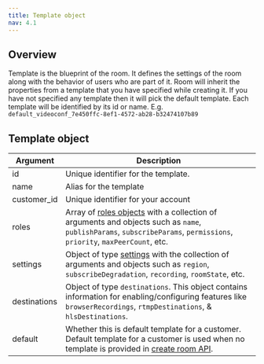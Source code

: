 ```yaml
---
title: Template object
nav: 4.1
---
```


## Overview

Template is the blueprint of the room. It defines the settings of the room along with the behavior of users who are part of it.
Room will inherit the properties from a template that you have specified while creating it. If you have not specified any template then it will pick the default template.
Each template will be identified by its id or name. E.g. `default_videoconf_7e450ffc-8ef1-4572-ab28-b32474107b89`

<BaseRequest title="https://api.100ms.live/v2/templates" />

## Template object

| Argument     | Description                                                                                                                                                                                                                                    |
| ------------ | ---------------------------------------------------------------------------------------------------------------------------------------------------------------------------------------------------------------------------------------------- |
| id           | Unique identifier for the template.                                                                                                                                                                                                            |
| name         | Alias for the template                                                                                                                                                                                                                         |
| customer_id  | Unique identifier for your account                                                                                                                                                                                                             |
| roles        | Array of [roles objects](/server-side/v2/policy/create-template-via-api#roles-object-arguments) with a collection of arguments and objects such as `name`, `publishParams`, `subscribeParams`, `permissions`, `priority`, `maxPeerCount`, etc. |
| settings     | Object of type [settings](/server-side/v2/policy/create-template-via-api#settings-object-arguments) with the collection of arguments and objects such as `region`, `subscribeDegradation`, `recording`, `roomState`, etc.                      |
| destinations | Object of type `destinations`. This object contains information for enabling/configuring features like `browserRecordings`, `rtmpDestinations`, & `hlsDestinations`.                                                                           |
| default      | Whether this is default template for a customer. Default template for a customer is used when no template is provided in [create room API](/server-side/v2/rooms/create-via-api).                                                                                                    |
